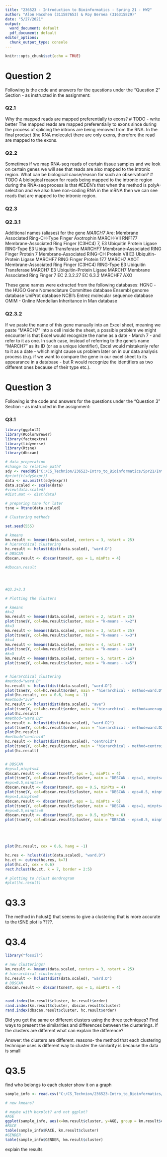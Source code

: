 ```yaml
---
title: "236523 - Introduction to Bioinformatics - Spring 21 - HW2"
author: "Alon Hacohen (311587653) & Roy Bernea (316315829)"
date: "5/27/2021"
output:
  word_document: default
  pdf_document: default
editor_options:
  chunk_output_type: console
---
```



```r
knitr::opts_chunk$set(echo = TRUE)
```


# Question 2

Following is the code and answers for the questions under the "Question 2" Section - as instructed in the assignment:

### Q2.1
Why the mapped reads are mapped preferentially to exons?
# TODO - write better
The mapped reads are mapped preferentially to exons since during the process of splicing the introns are being removed from the RNA.
In the final product (the RNA molecule) there are only exons, therefore the read are mapped to the exons.

### Q2.2
Sometimes if we map RNA-seq reads of certain tissue samples and we look on certain genes we will see that reads are also mapped to the intronic region. What can be biological cause/reason for such an observation? 
# TODO
A biological reason for reads being mapped to the intronic region during the RNA-seq process is that
#EDEN's
that when the method is polyA-selection and we also have non-coding RNA in the mRNA then we can see reads that are mapped to the intronic region.


### Q2.3
### Q2.3.1
Additional names (aliases) for the gene *MARCH7* Are:
Membrane Associated Ring-CH-Type Finger
Axotrophin
MARCH-VII
RNF177
Membrane-Associated Ring Finger (C3HC4) 7, E3 Ubiquitin Protein Ligase
RING-Type E3 Ubiquitin Transferase MARCHF7
Membrane-Associated RING Finger Protein 7
Membrane-Associated RING-CH Protein VII
E3 Ubiquitin-Protein Ligase MARCHF7
RING Finger Protein 177
MARCH7
AXOT
Membrane-Associated Ring Finger (C3HC4)
RING-Type E3 Ubiquitin Transferase MARCH7
E3 Ubiquitin-Protein Ligase MARCH7
Membrane Associated Ring Finger 7
EC 2.3.2.27
EC 6.3.2 
MARCHF7
AXO

These gene names were extracted from the following databases:
HGNC - the HUGO Gene Nomenclature Committee database
Ensembl genome database
UniProt database
NCBI's Entrez molecular sequence database
OMIM - Online Mendelian Inheritance in Man database

### Q2.3.2
If we paste the name of this gene manually into an Excel sheet, meaning we paste "MARCH7" into a cell inside the sheet, a possible problem we might encounter is that Excel would recognize the name as a date - March 7 - and refer to it as one.
In such case, instead of referring to the gene's name "MARCH7" as its ID (or as a unique identifier), Excel would mistakenly refer to it as a date - which might cause us problem later on in our data analysis process (e.g. if we want to compare the gene in our excel sheet to its appearance in a database - but R would recognize the identifiers as two different ones because of their type etc.). 




# Question 3

Following is the code and answers for the questions under the "Question 3" Section - as instructed in the assignment:

### Q3.1
```r

library(ggplot2)
library(RColorBrewer)
library(factoextra)
library(tidyverse)
library(Rtsne)
library(dbscan)

# data preperation
#change to relative path?
sdy <- readRDS("C:/CS_Technion/236523-Intro_to_Bioinformatics/Spr21/Intro_to_BioInf-Spr21-HW2/sdy420.rds")
#print(t(sdy$expr))
data <- na.omit(t(sdy$expr))
data.scaled <- scale(data)
#view(data.scaled)
#dist.mat <- dist(data)

# preparing tsne for later
tsne = Rtsne(data.scaled)

# Clustering methods

set.seed(555)

# kmeans
km.result <- kmeans(data.scaled, centers = 3, nstart = 25)
# hierarchical clustering
hc.result <- hclust(dist(data.scaled), "ward.D")
# DBSCAN
dbscan.result <- dbscan(tsne$Y, eps = 1, minPts = 4)

#dbscan.result




#Q3.2+3.3

# Plotting the clusters

# kmeans
#k=2
km.result <- kmeans(data.scaled, centers = 2, nstart = 25)
plot(tsne$Y, col=km.result$cluster, main = "k-means - k=2")
#k=3
km.result <- kmeans(data.scaled, centers = 3, nstart = 25)
plot(tsne$Y, col=km.result$cluster, main = "k-means - k=3")
#k=4
km.result <- kmeans(data.scaled, centers = 4, nstart = 25)
plot(tsne$Y, col=km.result$cluster, main = "k-means - k=4")
#k=5
km.result <- kmeans(data.scaled, centers = 5, nstart = 25)
plot(tsne$Y, col=km.result$cluster, main = "k-means - k=5")


# hierarchical clustering
#method="ward.D"
hc.result <- hclust(dist(data.scaled), "ward.D")
plot(tsne$Y, col=hc.result$order, main = "hierarchical - method=ward.D")
plot(hc.result, cex = 0.6, hang = -1)
#method="ave"
hc.result <- hclust(dist(data.scaled), "ave")
plot(tsne$Y, col=hc.result$order, main = "hierarchical - method=average")
plot(hc.result)
#method="ward.D2"
hc.result <- hclust(dist(data.scaled), "ward.D2")
plot(tsne$Y, col=hc.result$order, main = "hierarchical - method=ward.D2")
plot(hc.result)
#method="centroid"
hc.result <- hclust(dist(data.scaled), "centroid")
plot(tsne$Y, col=hc.result$order, main = "hierarchical - method=centroid")
plot(hc.result)


# DBSCAN
#eps=1,minpts=4
dbscan.result <- dbscan(tsne$Y, eps = 1, minPts = 4)
plot(tsne$Y, col=dbscan.result$cluster, main = "DBSCAN - eps=1, minpts=4")
#eps=0.5,minpts=4
dbscan.result <- dbscan(tsne$Y, eps = 0.5, minPts = 4)
plot(tsne$Y, col=dbscan.result$cluster, main = "DBSCAN - eps=0.5, minpts=4")
#eps=1,minpts=6
dbscan.result <- dbscan(tsne$Y, eps = 1, minPts = 6)
plot(tsne$Y, col=dbscan.result$cluster, main = "DBSCAN - eps=1, minpts=6")
#eps=0.5,minpts=6
dbscan.result <- dbscan(tsne$Y, eps = 0.5, minPts = 6)
plot(tsne$Y, col=dbscan.result$cluster, main = "DBSCAN - eps=0.5, minpts=6")





plot(hc.result, cex = 0.6, hang = -1)

hc.res <- hclust(dist(data.scaled), "ward.D")
hc.ct <- cutree(hc.res, k=7)
plot(hc.ct, cex = 0.6)
rect.hclust(hc.ct, k = 7, border = 2:5)

# plotting to hclust dendrogram
#plot(hc.result)


```


# Q3.3
The method in hclust() that seems to give a clustering that is more accurate to the tSNE plot is ????.

# Q3.4

```r

library("fossil")

# new clusterings?
km.result <- kmeans(data.scaled, centers = 3, nstart = 25)
# hierarchical clustering
hc.result <- hclust(dist(data.scaled), "ward.D")
# DBSCAN
dbscan.result <- dbscan(tsne$Y, eps = 1, minPts = 4)


rand.index(km.result$cluster, hc.result$order)
rand.index(km.result$cluster, dbscan.result$cluster)
rand.index(dbscan.result$cluster, hc.result$order)

```

Did you get the same or different clusters using the three techniques? Find ways to present the similarities and differences between the clusterings. If the clusters are different what can explain the difference?

Answer: the clusters are different.
reasons-
the method that each clustering technique uses is different way to cluster
the similarity is because the data is small


# Q3.5
find who belongs to each cluster
show it on a graph

```r

sample_info <- read.csv("C:/CS_Technion/236523-Intro_to_Bioinformatics/Spr21/Intro_to_BioInf-Spr21-HW2/sample_info.csv")

# new kmeans?

# maybe with boxplot? and not ggplot?
#AGE
ggplot(sample_info, aes(x=km.result$cluster, y=AGE, group = km.result$cluster)) + geom_boxplot()
#RACE
table(sample_info$RACE, km.result$cluster)
#GENDER
table(sample_info$GENDER, km.result$cluster)

```

explain the results



